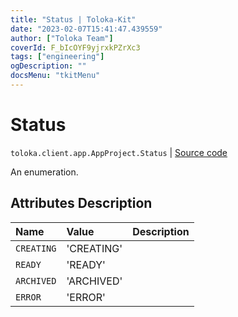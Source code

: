 ```yaml
---
title: "Status | Toloka-Kit"
date: "2023-02-07T15:41:47.439559"
author: ["Toloka Team"]
coverId: F_bIcOYF9yjrxkPZrXc3
tags: ["engineering"]
ogDescription: ""
docsMenu: "tkitMenu"
---
```


# Status
`toloka.client.app.AppProject.Status` | [Source code](https://github.com/Toloka/toloka-kit/blob/v1.1.3/src/client/app/__init__.py#L70)

An enumeration.

## Attributes Description

| Name | Value | Description |
| :------| :-----------| :----------| 
`CREATING`|'CREATING'|
`READY`|'READY'|
`ARCHIVED`|'ARCHIVED'|
`ERROR`|'ERROR'|